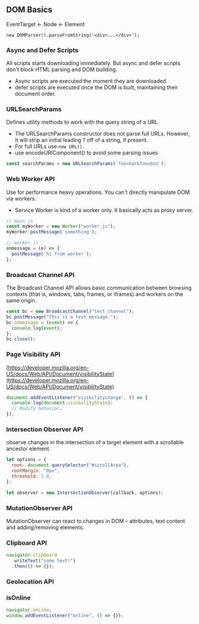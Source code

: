 ## DOM Basics

EventTarget ← Node ← Element

`new DOMParser().parseFromString('<div>...</div>');`

### Async and Defer Scripts
All scripts starts downloading immediately.
But async and defer scripts don't block HTML parsing and DOM building.

- Async scripts are executed the moment they are downloaded.
- defer scripts are executed once the DOM is built, maintaining their document order.

### URLSearchParams
Defines utility methods to work with the query string of a URL.
- The URLSearchParams constructor does not parse full URLs.
  However, it will strip an initial leading ? off of a string, if present.
- For full URLs use `new URL()`.
- use encodeURIComponent() to avoid some parsing issues

```js
const searchParams = new URLSearchParams('foo=bar&foo=baz');
```

### Web Worker API
Use for performance heavy operations. You can't directly manipulate DOM via workers.
- Service Worker is kind of a worker only. It basically acts as proxy server.

```js
// main.js
const myWorker = new Worker("worker.js");
myWorker.postMessage('something');

// worker.js
onmessage = (e) => {
  postMessage('hi from worker');
};
```

### Broadcast Channel API
The Broadcast Channel API allows basic communication between browsing contexts
(that is, windows, tabs, frames, or iframes) and workers on the same origin.

```js
const bc = new BroadcastChannel("test_channel");
bc.postMessage("This is a test message.");
bc.onmessage = (event) => {
  console.log(event);
};
bc.close();
```

### Page Visibility API
[https://developer.mozilla.org/en-US/docs/Web/API/Document/visibilityState](https://developer.mozilla.org/en-US/docs/Web/API/Document/visibilityState)
```js
document.addEventListener("visibilitychange", () => {
  console.log(document.visibilityState);
  // Modify behavior…
});
```

### Intersection Observer API
observe changes in the intersection of a target element with a scrollable ancestor element.
```js
let options = {
  root: document.querySelector("#scrollArea"),
  rootMargin: "0px",
  threshold: 1.0,
};

let observer = new IntersectionObserver(callback, options);
```

### MutationObserver API
MutationObserver can react to changes in DOM
– attributes, text content and adding/removing elements.

### Clipboard API

```js
navigator.clipboard
  .writeText("some text!")
  .then(() => {});
```

### Geolocation API

### isOnline

```js
navigator.onLine;
window.addEventListener("online", () => {});
```


